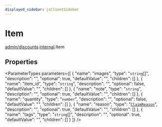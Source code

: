 ```yaml
---
displayed_sidebar: jsClientSidebar
---
```



# Item

[admin/discounts](../../modules/admin_discounts.mdx).[internal](../../admin_discounts/modules/admin_discounts.internal.mdx).Item

## Properties

<ParameterTypes parameters={[
  {
    "name": "images",
    "type": "`string`[]",
    "description": "",
    "optional": true,
    "defaultValue": "",
    "children": []
  },
  {
    "name": "item_id",
    "type": "`string`",
    "description": "",
    "optional": false,
    "defaultValue": "",
    "children": []
  },
  {
    "name": "note",
    "type": "`string`",
    "description": "",
    "optional": true,
    "defaultValue": "",
    "children": []
  },
  {
    "name": "quantity",
    "type": "`number`",
    "description": "",
    "optional": false,
    "defaultValue": "",
    "children": []
  },
  {
    "name": "reason",
    "type": "[`ClaimReason`](../enums/admin_collections.internal.ClaimReason.mdx)",
    "description": "",
    "optional": true,
    "defaultValue": "",
    "children": []
  },
  {
    "name": "tags",
    "type": "`string`[]",
    "description": "",
    "optional": true,
    "defaultValue": "",
    "children": []
  }
]} />
